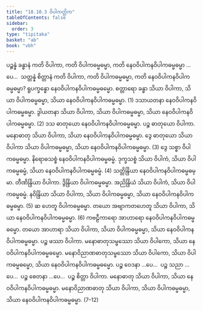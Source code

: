 ```yaml
---
title: "18.10.3 ဝိပါကတ္တိက"
tableOfContents: false
sidebar:
  order: 3
type: "tipitaka"
basket: "ab"
book: "vbh"
---
```



<DynamicBreadcrumb />

<Division number="1040" book="vbh" e="ch" v="30" p="448">

<Paragraph number="3228" book="vbh">
ပဉ္စန္နံ ခန္ဓာနံ ကတိ ဝိပါကာ, ကတိ ဝိပါကဓမ္မဓမ္မာ, ကတိ နေဝဝိပါကနဝိပါကဓမ္မဓမ္မာ …ပေ…  သတ္တန္နံ စိတ္တာနံ ကတိ ဝိပါကာ, ကတိ ဝိပါကဓမ္မဓမ္မာ, ကတိ နေဝဝိပါကနဝိပါကဓမ္မဓမ္မာ?
</Paragraph>

<Paragraph number="3229" book="vbh">
ရူပက္ခန္ဓော နေဝဝိပါကနဝိပါကဓမ္မဓမ္မော. စတ္တာရော ခန္ဓာ သိယာ ဝိပါကာ, သိယာ ဝိပါကဓမ္မဓမ္မာ, သိယာ နေဝဝိပါကနဝိပါကဓမ္မဓမ္မာ. (1)
</Paragraph>

<Paragraph number="3230" book="vbh">
ဒသာယတနာ နေဝဝိပါကနဝိပါကဓမ္မဓမ္မာ. ဒွါယတနာ သိယာ ဝိပါကာ, သိယာ ဝိပါကဓမ္မဓမ္မာ, သိယာ နေဝဝိပါကနဝိပါကဓမ္မဓမ္မာ. (2)
</Paragraph>

<Paragraph number="3231" book="vbh">
ဒသ ဓာတုယော နေဝဝိပါကနဝိပါကဓမ္မဓမ္မာ. ပဉ္စ ဓာတုယော ဝိပါကာ. မနောဓာတု သိယာ ဝိပါကာ, သိယာ နေဝဝိပါကနဝိပါကဓမ္မဓမ္မာ. ဒွေ ဓာတုယော သိယာ ဝိပါကာ သိယာ ဝိပါကဓမ္မဓမ္မာ, သိယာ နေဝဝိပါကနဝိပါကဓမ္မဓမ္မာ. (3)
</Paragraph>

<Paragraph number="3232" book="vbh">
ဒွေ သစ္စာ ဝိပါကဓမ္မဓမ္မာ. နိရောဓသစ္စံ နေဝဝိပါကနဝိပါကဓမ္မဓမ္မံ. ဒုက္ခသစ္စံ သိယာ ဝိပါကံ, သိယာ ဝိပါကဓမ္မဓမ္မံ, သိယာ နေဝဝိပါကနဝိပါကဓမ္မဓမ္မံ. (4)
</Paragraph>

<Paragraph number="3233" book="vbh">
သတ္တိန္ဒြိယာ နေဝဝိပါကနဝိပါကဓမ္မဓမ္မာ. တီဏိန္ဒြိယာ ဝိပါကာ. ဒွိန္ဒြိယာ ဝိပါကဓမ္မဓမ္မာ. အညိန္ဒြိယံ သိယာ ဝိပါကံ, သိယာ ဝိပါကဓမ္မဓမ္မံ. နဝိန္ဒြိယာ သိယာ ဝိပါကာ, သိယာ ဝိပါကဓမ္မဓမ္မာ, သိယာ နေဝဝိပါကနဝိပါကဓမ္မဓမ္မာ. (5)
</Paragraph>

<Paragraph number="3234" book="vbh">
ဆ ဟေတူ ဝိပါကဓမ္မဓမ္မာ. တယော အဗျာကတဟေတူ သိယာ ဝိပါကာ, သိယာ နေဝဝိပါကနဝိပါကဓမ္မဓမ္မာ. (6)
</Paragraph>

<Paragraph number="3235" book="vbh">
ကဗဠီကာရော အာဟာရော နေဝဝိပါကနဝိပါကဓမ္မဓမ္မော. တယော အာဟာရာ သိယာ ဝိပါကာ, သိယာ ဝိပါကဓမ္မဓမ္မာ, သိယာ နေဝဝိပါကနဝိပါကဓမ္မဓမ္မာ. ပဉ္စ ဖဿာ ဝိပါကာ. မနောဓာတုသမ္ဖဿော သိယာ ဝိပါကော, သိယာ နေဝဝိပါကနဝိပါကဓမ္မဓမ္မော. မနောဝိညာဏဓာတုသမ္ဖဿော သိယာ ဝိပါကော, သိယာ ဝိပါကဓမ္မဓမ္မော, သိယာ နေဝဝိပါကနဝိပါကဓမ္မဓမ္မော. ပဉ္စ ဝေဒနာ …ပေ…  ပဉ္စ သညာ …ပေ…  ပဉ္စ စေတနာ …ပေ…  ပဉ္စ စိတ္တာ ဝိပါကာ. မနောဓာတု သိယာ ဝိပါကာ, သိယာ နေဝဝိပါကနဝိပါကဓမ္မဓမ္မာ. မနောဝိညာဏဓာတု သိယာ ဝိပါကာ, သိယာ ဝိပါကဓမ္မဓမ္မာ, သိယာ နေဝဝိပါကနဝိပါကဓမ္မဓမ္မာ. (7–12)
</Paragraph>
</Division>